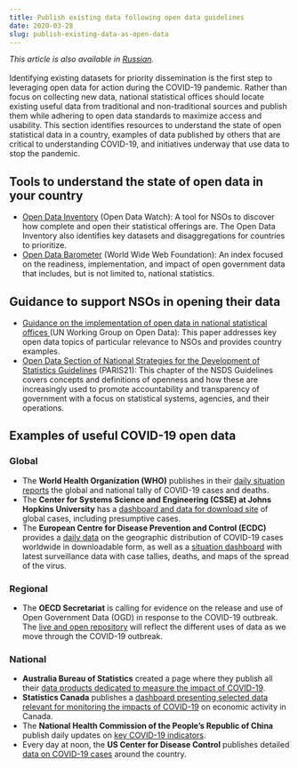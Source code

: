 ```yaml
---
title: Publish existing data following open data guidelines
date: 2020-03-28
slug: publish-existing-data-as-open-data
---
```


_This article is also available in
[Russian](/publish-existing-data-as-open-data-RU.pdf)._<br/><br/>Identifying
existing datasets for priority dissemination is the first step to leveraging
open data for action during the COVID-19 pandemic. Rather than focus on
collecting new data, national statistical offices should locate existing useful
data from traditional and non-traditional sources and publish them while
adhering to open data standards to maximize access and usability. This section
identifies resources to understand the state of open statistical data in a
country, examples of data published by others that are critical to understanding
COVID-19, and initiatives underway that use data to stop the pandemic.

## Tools to understand the state of open data in your country

- [Open Data Inventory](https://odin.opendatawatch.com/) (Open Data Watch): A
  tool for NSOs to discover how complete and open their statistical offerings
  are. The Open Data Inventory also identifies key datasets and disaggregations
  for countries to prioritize.
- [Open Data Barometer](https://opendatabarometer.org/?_year=2017&indicator=ODB)
  (World Wide Web Foundation): An index focused on the readiness,
  implementation, and impact of open government data that includes, but is not
  limited to, national statistics.

## Guidance to support NSOs in opening their data

- [Guidance on the implementation of open data in national statistical offices ](https://unstats.un.org/unsd/statcom/51st-session/documents/BG-Item3v-Guidance_OD-E.pdf)
  (UN Working Group on Open Data): This paper addresses key open data topics of
  particular relevance to NSOs and provides country examples.
- [Open Data Section of National Strategies for the Development of Statistics Guidelines](https://nsdsguidelines.paris21.org/node/530)
  (PARIS21): This chapter of the NSDS Guidelines covers concepts and definitions
  of openness and how these are increasingly used to promote accountability and
  transparency of government with a focus on statistical systems, agencies, and
  their operations.

## Examples of useful COVID-19 open data

### Global

- The **World Health Organization (WHO)** publishes in their
  [daily situation reports](https://www.who.int/emergencies/diseases/novel-coronavirus-2019/situation-reports/)
  the global and national tally of COVID-19 cases and deaths.
- The **Center for Systems Science and Engineering (CSSE) at Johns Hopkins
  University** has a
  [dashboard and data for download site](https://gisanddata.maps.arcgis.com/apps/opsdashboard/index.html#/bda7594740fd40299423467b48e9ecf6)
  of global cases, including presumptive cases.
- The **European Centre for Disease Prevention and Control (ECDC)** provides a
  [daily data](https://www.ecdc.europa.eu/en/publications-data/download-todays-data-geographic-distribution-covid-19-cases-worldwide)
  on the geographic distribution of COVID-19 cases worldwide in downloadable
  form, as well as a
  [situation dashboard](https://qap.ecdc.europa.eu/public/extensions/COVID-19/COVID-19.html)
  with latest surveillance data with case tallies, deaths, and maps of the
  spread of the virus.

### Regional

- The **OECD Secretariat** is calling for evidence on the release and use of
  Open Government Data (OGD) in response to the COVID-19 outbreak. The
  [live and open repository](http://www.oecd.org/gov/digital-government/use-of-open-government-data-to-address-covid19-outbreak.htm)
  will reflect the different uses of data as we move through the COVID-19
  outbreak.

### National

- **Australia Bureau of Statistics** created a page where they publish all their
  [data products dedicated to measure the impact of COVID-19](https://www.abs.gov.au/covid19).
- **Statistics Canada** publishes a
  [dashboard presenting selected data relevant for monitoring the impacts of COVID-19](https://www150.statcan.gc.ca/n1/pub/71-607-x/71-607-x2020009-eng.htm)
  on economic activity in Canada.
- The **National Health Commission of the People’s Republic of China** publish
  daily updates on
  [key COVID-19 indicators](https://www150.statcan.gc.ca/n1/pub/71-607-x/71-607-x2020009-eng.htm).
- Every day at noon, the **US Center for Disease Control** publishes detailed
  [data on COVID-19 cases](https://www.cdc.gov/coronavirus/2019-ncov/cases-updates/cases-in-us.html)
  around the country.
